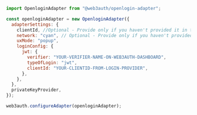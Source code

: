 ```javascript
import OpenloginAdapter from "@web3auth/openlogin-adapter";

const openloginAdapter = new OpenloginAdapter({
  adapterSettings: {
    clientId, //Optional - Provide only if you haven't provided it in the Web3Auth Instantiation Code
    network: "cyan", // Optional - Provide only if you haven't provided it in the Web3Auth Instantiation Code
    uxMode: "popup",
    loginConfig: {
      jwt: {
        verifier: "YOUR-VERIFIER-NAME-ON-WEB3AUTH-DASHBOARD",
        typeOfLogin: "jwt",
        clientId: "YOUR-CLIENTID-FROM-LOGIN-PROVIDER",
      },
    },
  },
  privateKeyProvider,
});

web3auth.configureAdapter(openloginAdapter);
```
